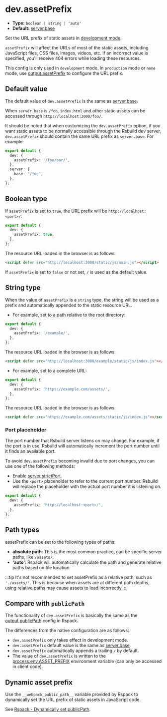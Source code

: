 # dev.assetPrefix

- **Type:** `boolean | string | 'auto'`
- **Default:** [server.base](/config/server/base)

Set the URL prefix of static assets in [development mode](/config/mode).

`assetPrefix` will affect the URLs of most of the static assets, including JavaScript files, CSS files, images, videos, etc. If an incorrect value is specified, you'll receive 404 errors while loading these resources.

This config is only used in `development` mode. In `production` mode or `none` mode, use [output.assetPrefix](/config/output/asset-prefix) to configure the URL prefix.

## Default value

The default value of `dev.assetPrefix` is the same as [server.base](/config/server/base).

When `server.base` is `/foo`, `index.html` and other static assets can be accessed through `http://localhost:3000/foo/`.

It should be noted that when customizing the `dev.assetPrefix` option, if you want static assets to be normally accessible through the Rsbuild dev server, `dev.assetPrefix` should contain the same URL prefix as `server.base`. For example:

```ts
export default {
  dev: {
    assetPrefix: '/foo/bar/',
  },
  server: {
    base: '/foo',
  },
};
```

## Boolean type

If `assetPrefix` is set to `true`, the URL prefix will be `http://localhost:<port>/`:

```ts title="rsbuild.config.ts"
export default {
  dev: {
    assetPrefix: true,
  },
};
```

The resource URL loaded in the browser is as follows:

```html
<script defer src="http://localhost:3000/static/js/main.js"></script>
```

If `assetPrefix` is set to `false` or not set, `/` is used as the default value.

## String type

When the value of `assetPrefix` is a `string` type, the string will be used as a prefix and automatically appended to the static resource URL.

- For example, set to a path relative to the root directory:

```ts title="rsbuild.config.ts"
export default {
  dev: {
    assetPrefix: '/example/',
  },
};
```

The resource URL loaded in the browser is as follows:

```html
<script defer src="http://localhost:3000/example/static/js/index.js"></script>
```

- For example, set to a complete URL:

```ts title="rsbuild.config.ts"
export default {
  dev: {
    assetPrefix: 'https://example.com/assets/',
  },
};
```

The resource URL loaded in the browser is as follows:

```html
<script defer src="https://example.com/assets/static/js/index.js"></script>
```

### Port placeholder

The port number that Rsbuild server listens on may change. For example, if the port is in use, Rsbuild will automatically increment the port number until it finds an available port.

To avoid `dev.assetPrefix` becoming invalid due to port changes, you can use one of the following methods:

- Enable [server.strictPort](/config/server/strict-port).
- Use the `<port>` placeholder to refer to the current port number. Rsbuild will replace the placeholder with the actual port number it is listening on.

```ts title="rsbuild.config.ts"
export default {
  dev: {
    assetPrefix: 'http://localhost:<port>/',
  },
};
```

## Path types

assetPrefix can be set to the following types of paths:

- **absolute path**: This is the most common practice, can be specific server paths, like `/assets/`.
- **'auto'**: Rspack will automatically calculate the path and generate relative paths based on file location.

:::tip
It's not recommended to set assetPrefix as a relative path, such as `'./assets/'`. This is because when assets are at different path depths, using relative paths may cause assets to load incorrectly.
:::

## Compare with `publicPath`

The functionality of `dev.assetPrefix` is basically the same as the [output.publicPath](https://rspack.rs/config/output#outputpublicpath) config in Rspack.

The differences from the native configuration are as follows:

- `dev.assetPrefix` only takes effect in development mode.
- `dev.assetPrefix` default value is the same as [server.base](/config/server/base).
- `dev.assetPrefix` automatically appends a trailing `/` by default.
- The value of `dev.assetPrefix` is written to the [process.env.ASSET_PREFIX](/guide/advanced/env-vars#processenvasset_prefix) environment variable (can only be accessed in client code).

## Dynamic asset prefix

Use the `__webpack_public_path__` variable provided by Rspack to dynamically set the URL prefix of static assets in JavaScript code.

See [Rspack - Dynamically set publicPath](https://rspack.rs/config/output#dynamically-set-publicpath).
